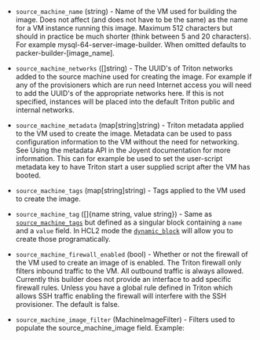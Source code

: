 <!-- Code generated from the comments of the SourceMachineConfig struct in builder/triton/source_machine_config.go; DO NOT EDIT MANUALLY -->

-   `source_machine_name` (string) - Name of the VM used for building the
    image. Does not affect (and does not have to be the same) as the name for a
    VM instance running this image. Maximum 512 characters but should in
    practice be much shorter (think between 5 and 20 characters). For example
    mysql-64-server-image-builder. When omitted defaults to
    packer-builder-[image_name].
    
-   `source_machine_networks` ([]string) - The UUID's of Triton
    networks added to the source machine used for creating the image. For
    example if any of the provisioners which are run need Internet access you
    will need to add the UUID's of the appropriate networks here. If this is
    not specified, instances will be placed into the default Triton public and
    internal networks.
    
-   `source_machine_metadata` (map[string]string) - Triton metadata
    applied to the VM used to create the image. Metadata can be used to pass
    configuration information to the VM without the need for networking. See
    Using the metadata
    API in the
    Joyent documentation for more information. This can for example be used to
    set the user-script metadata key to have Triton start a user supplied
    script after the VM has booted.
    
-   `source_machine_tags` (map[string]string) - Tags applied to the VM used to create the image.
    
-   `source_machine_tag` ([]{name string, value string}) - Same as [`source_machine_tags`](#source_machine_tags) but defined as a
    singular block containing a `name` and a `value` field. In HCL2 mode the
    [`dynamic_block`](/docs/configuration/from-1.5/expressions#dynamic-blocks)
    will allow you to create those programatically.
    
-   `source_machine_firewall_enabled` (bool) - Whether or not the firewall
    of the VM used to create an image of is enabled. The Triton firewall only
    filters inbound traffic to the VM. All outbound traffic is always allowed.
    Currently this builder does not provide an interface to add specific
    firewall rules. Unless you have a global rule defined in Triton which
    allows SSH traffic enabling the firewall will interfere with the SSH
    provisioner. The default is false.
    
-   `source_machine_image_filter` (MachineImageFilter) - Filters used to populate the
    source_machine_image field. Example:
    
